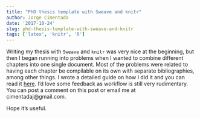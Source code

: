 ```yaml
---
title: "PhD thesis template with Sweave and knitr"
author: Jorge Cimentada
date: '2017-10-24'
slug: phd-thesis-template-with-sweave-and-knitr
tags: ['latex', 'knitr', 'R']
---
```


Writing my thesis with `Sweave` and `knitr` was very nice at the beginning, but then I began running into problems when I wanted to combine different chapters into one single document. Most of the problems were related to having each chapter be compilable on its own with separate bibliographies, among other things. I wrote a detailed guide on how I did it and you can read it [here](https://cimentadaj.github.io/phd_thesis/thesis_template_example/2017-10-24-thesis-template.html). I'd love some feedback as workflow is still very rudimentary. You can post a comment on this post or email me at cimentadaj@gmail.com.

Hope it's useful.
